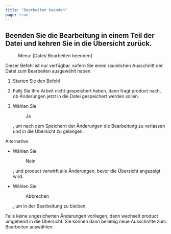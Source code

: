```yaml
---
title: "Bearbeiten beenden"
page: true
---
```

## Beenden Sie die Bearbeitung in einem Teil der Datei und kehren Sie in die &#220;bersicht zur&#252;ck.
<GeoMapper> <Menu> Menu: [Datei/ Bearbeiten beenden] </Menu> 

<Success>
Dieser Befehl ist nur verf&#252;gbar, sofern Sie einen r&#228;umlichen Ausschnitt der Datei zum Bearbeiten ausgew&#228;hlt haben.
</Success>



1.  Starten Sie den Befehl

2.  Falls Sie Ihre Arbeit nicht gespeichert haben, dann fragt <Placeholder>product</Placeholder> nach, ob &#196;nderungen jetzt in die Datei gespeichert werden sollen.

3.  W&#228;hlen Sie <Menu>Ja</Menu> , um nach dem Speichern der &#196;nderungen die Bearbeitung zu verlassen und in die &#220;bersicht zu gelangen.



Alternative


-  W&#228;hlen Sie <Menu>Nein</Menu> , und <Placeholder>product</Placeholder> verwirft alle &#196;nderungen, bevor die &#220;bersicht angezeigt wird.

-  W&#228;hlen Sie <Menu>Abbrechen</Menu> , um in der Bearbeitung zu bleiben.



<Success>
Falls keine ungesicherten &#196;nderungen vorliegen, dann wechselt  <Placeholder>product</Placeholder> umgehend in die &#220;bersicht. Sie k&#246;nnen dann beliebig neue Ausschnitte zum Bearbeiten ausw&#228;hlen.
</Success>


</GeoMapper>
